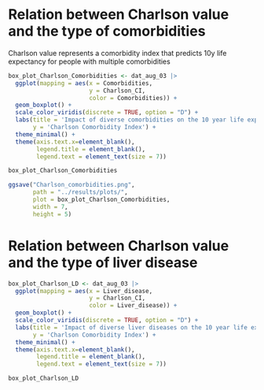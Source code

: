 # Relation between Charlson value and the type of comorbidities

Charlson value represents a comorbidity index that predicts 10y life expectancy 
for people with multiple comorbidities


```r

box_plot_Charlson_Comorbidities <- dat_aug_03 |> 
  ggplot(mapping = aes(x = Comorbidities,
                       y = Charlson_CI, 
                       color = Comorbidities)) +
  geom_boxplot() +
  scale_color_viridis(discrete = TRUE, option = "D") +
  labs(title = 'Impact of diverse comorbidities on the 10 year life expectancy of patients',
       y = 'Charlson Comorbidity Index') +
  theme_minimal() +
  theme(axis.text.x=element_blank(), 
        legend.title = element_blank(), 
        legend.text = element_text(size = 7))

```

```r
box_plot_Charlson_Comorbidities
```
```r
ggsave("Charlson_comorbidities.png", 
       path = "../results/plots/",
       plot = box_plot_Charlson_Comorbidities,
       width = 7,
       height = 5)
```

# Relation between Charlson value and the type of liver disease

```r

box_plot_Charlson_LD <- dat_aug_03 |> 
  ggplot(mapping = aes(x = Liver_disease,
                       y = Charlson_CI, 
                       color = Liver_disease)) +
  geom_boxplot() +
  scale_color_viridis(discrete = TRUE, option = "D") +
  labs(title = 'Impact of diverse liver diseases on the 10 year life expectancy of patients',
       y = 'Charlson Comorbidity Index') +
  theme_minimal() +
  theme(axis.text.x=element_blank(), 
        legend.title = element_blank(), 
        legend.text = element_text(size = 7))

```

```r
box_plot_Charlson_LD
```

